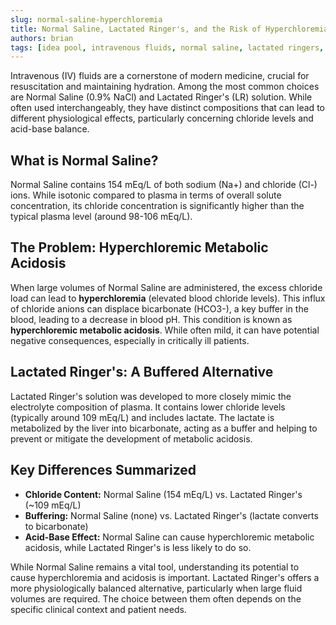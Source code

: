 ```yaml
---
slug: normal-saline-hyperchloremia
title: Normal Saline, Lactated Ringer's, and the Risk of Hyperchloremia
authors: brian
tags: [idea pool, intravenous fluids, normal saline, lactated ringers, hyperchloremia, metabolic acidosis]
---
```


Intravenous (IV) fluids are a cornerstone of modern medicine, crucial for resuscitation and maintaining hydration. Among the most common choices are Normal Saline (0.9% NaCl) and Lactated Ringer's (LR) solution. While often used interchangeably, they have distinct compositions that can lead to different physiological effects, particularly concerning chloride levels and acid-base balance.

## What is Normal Saline?

Normal Saline contains 154 mEq/L of both sodium (Na+) and chloride (Cl-) ions. While isotonic compared to plasma in terms of overall solute concentration, its chloride concentration is significantly higher than the typical plasma level (around 98-106 mEq/L).

## The Problem: Hyperchloremic Metabolic Acidosis

When large volumes of Normal Saline are administered, the excess chloride load can lead to **hyperchloremia** (elevated blood chloride levels). This influx of chloride anions can displace bicarbonate (HCO3-), a key buffer in the blood, leading to a decrease in blood pH. This condition is known as **hyperchloremic metabolic acidosis**. While often mild, it can have potential negative consequences, especially in critically ill patients.

## Lactated Ringer's: A Buffered Alternative

Lactated Ringer's solution was developed to more closely mimic the electrolyte composition of plasma. It contains lower chloride levels (typically around 109 mEq/L) and includes lactate. The lactate is metabolized by the liver into bicarbonate, acting as a buffer and helping to prevent or mitigate the development of metabolic acidosis.

## Key Differences Summarized

*   **Chloride Content:** Normal Saline (154 mEq/L) vs. Lactated Ringer's (~109 mEq/L)
*   **Buffering:** Normal Saline (none) vs. Lactated Ringer's (lactate converts to bicarbonate)
*   **Acid-Base Effect:** Normal Saline can cause hyperchloremic metabolic acidosis, while Lactated Ringer's is less likely to do so.

While Normal Saline remains a vital tool, understanding its potential to cause hyperchloremia and acidosis is important. Lactated Ringer's offers a more physiologically balanced alternative, particularly when large fluid volumes are required. The choice between them often depends on the specific clinical context and patient needs.
